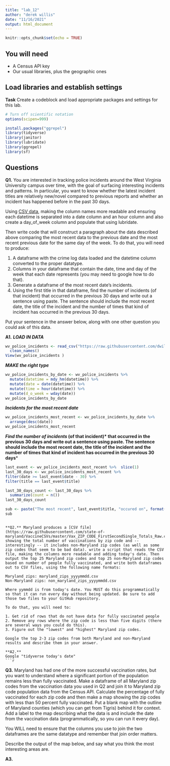 ```yaml
---
title: "lab_12"
author: "derek willis"
date: "11/16/2021"
output: html_document
---
```


```r
knitr::opts_chunk$set(echo = TRUE)
```

## You will need

* A Census API key
* Our usual libraries, plus the geographic ones

## Load libraries and establish settings

**Task** Create a codeblock and load appropriate packages and settings for this lab.

```r
# Turn off scientific notation
options(scipen=999)
```

```r
install.packages("ggrepel")
library(tidyverse)
library(janitor)
library(lubridate)
library(ggrepel)
library(sf)
```

## Questions

**Q1.** You are interested in tracking police incidents around the West Virginia University campus over time, with the goal of surfacing interesting incidents and patterns. In particular, you want to know whether the latest incident titles are relatively new/novel compared to previous reports and whether an incident has happened before in the past 30 days.

Using [CSV data](https://raw.githubusercontent.com/dwillis/wvu-projects/master/crime-log/crime_log.csv), making the column names more readable and ensuring each datetime is separated into a date column and an hour column and also create a day_of_week column and populate that using lubridate.

Then write code that will construct a paragraph about the data described above comparing the most recent data to the previous date and the most recent previous date for the same day of the week. To do that, you will need to produce:

1. A dataframe with the crime log data loaded and the datetime column converted to the proper datatype.
2. Columns in your dataframe that contain the date, time and day of the week that each date represents (you may need to google how to do that).
3. Generate a dataframe of the most recent date's incidents.
4. Using the first title in that dataframe, find the number of incidents (of that incident) that occurred in the previous 30 days and write out a sentence using paste. The sentence should include the most recent date, the title of the incident and the number of times that kind of incident has occurred in the previous 30 days.

Put your sentence in the answer below, along with one other question you could ask of this data.

**A1.**
***LOAD IN DATA***
```r
wv_police_incidents <- read_csv("https://raw.githubusercontent.com/dwillis/wvu-projects/master/crime-log/crime_log.csv") %>%
  clean_names()
View(wv_police_incidents )
```

***MAKE <datetime> the right type***
```r
wv_police_incidents_by_date <- wv_police_incidents %>%
  mutate(datetime = mdy_hm(datetime)) %>% 
  mutate(date = date(datetime)) %>% 
  mutate(time = hour(datetime)) %>% 
  mutate(d_o_week = wday(date))
wv_police_incidents_by_date
```
***Incidents for the most recent date***
```r
wv_police_incidents_most_recent <- wv_police_incidents_by_date %>% 
  arrange(desc(date)) 
wv_police_incidents_most_recent
```
***Find the number of incidents *(of that incident)* that occurred in the previous 30 days and write out a sentence using paste. The sentence should include the most recent date, the title of the incident and the number of times that kind of incident has occurred in the previous 30 days***
```r
last_event <- wv_police_incidents_most_recent %>%  slice(1)
last_30_days <- wv_police_incidents_most_recent %>% 
filter(date >= last_event$date - 30) %>% 
filter(title == last_event$title)

last_30_days_count <- last_30_days %>% 
  summarize(count = n())
last_30_days_count
```

```r
sub <- paste("The most recent", last_event$title, "occured on", format(last_event$date), "and has occurred", last_30_days_count, "times in the last 30 days.")
sub
```
```

**Q2.** Maryland produces a [CSV file](https://raw.githubusercontent.com/state-of-maryland/VaccineCSVs/master/Vax_ZIP_CODE_FirstSecondSingle_Totals_Raw.csv) showing the total number of vaccinations by zip code and -- interestingly -- it includes non-Maryland zip codes (as well as some zip codes that seem to be bad data). write a script that reads the CSV file, making the columns more readable and adding today's date. Then output the top 25 Maryland zip codes and top 25 non-Maryland zip codes based on number of people fully vaccinated, and write both dataframes out to CSV files, using the following name formats:

Maryland zips: maryland_zips_yyyymmdd.csv
Non-Maryland zips: non_maryland_zips_yyyymmdd.csv

Where yymmdd is from today's date. You MUST do this programmatically so that it can run every day without being updated. Be sure to add those two files to your GitHub repository.

To do that, you will need to:

1. Get rid of rows that do not have data for fully vaccinated people
2. Remove any rows where the zip code is less than five digits (there are several ways you could do this).
3. Figure out the "lowest" and "highest" Maryland zip codes.

Google the top 2-3 zip codes from both Maryland and non-Maryland results and describe them in your answer.

**A2.**
Google "tidyverse today's date"
```r
```

**Q3.** Maryland has had one of the more successful vaccination rates, but you want to understand where a significant portion of the population remains less than fully vaccinated. Make a dataframe of all Maryland zip codes from the vaccination data you used in Q2 and join it to Maryland zip code population data from the Census API. Calculate the percentage of fully vaccinated for each zip code and then make a map showing the zip codes with less than 50 percent fully vaccinated. Put a blank map with the outline of Maryland counties (which you can get from Tigris) behind it for context. Add a label to the map describing what the data is and include the date from the vaccination data (programmatically, so you can run it every day).

You WILL need to ensure that the columns you use to join the two dataframes are the same datatype and remember that join order matters.

Describe the output of the map below, and say what you think the most interesting areas are.

**A3.**

```r
```
